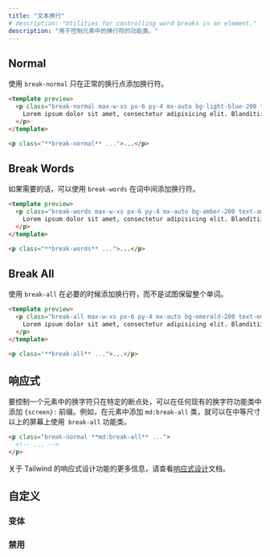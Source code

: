 ```yaml
---
title: "文本换行"
# description: "Utilities for controlling word breaks in an element."
description: "用于控制元素中的换行符的功能类。"
---
```




## Normal

<!-- Use `break-normal` to only add line breaks at normal word break points. -->
使用 `break-normal` 只在正常的换行点添加换行符。

```html lightBlue
<template preview>
  <p class="break-normal max-w-xs px-6 py-4 mx-auto bg-light-blue-200 text-light-blue-500 font-medium rounded-lg">
    Lorem ipsum dolor sit amet, consectetur adipisicing elit. Blanditiisitaquequodpraesentiumexplicaboincidunt? Dolores beatae nam at sed dolorum ratione dolorem nisi velit cum.
  </p>
</template>

<p class="**break-normal** ...">...</p>
```

## Break Words

<!-- Use `break-words` to add line breaks mid-word if needed. -->
如果需要的话，可以使用 `break-words` 在词中间添加换行符。

```html amber
<template preview>
  <p class="break-words max-w-xs px-6 py-4 mx-auto bg-amber-200 text-amber-500 font-medium rounded-lg">
    Lorem ipsum dolor sit amet, consectetur adipisicing elit. Blanditiisitaquequodpraesentiumexplicaboincidunt? Dolores beatae nam at sed dolorum ratione dolorem nisi velit cum.
  </p>
</template>

<p class="**break-words** ...">...</p>
```

## Break All

<!-- Use `break-all` to add line breaks whenever necessary, without trying to preserve whole words. -->
使用 `break-all` 在必要的时候添加换行符，而不是试图保留整个单词。

```html emerald
<template preview>
  <p class="break-all max-w-xs px-6 py-4 mx-auto bg-emerald-200 text-emerald-500 font-medium rounded-lg">
    Lorem ipsum dolor sit amet, consectetur adipisicing elit. Blanditiisitaquequodpraesentiumexplicaboincidunt? Dolores beatae nam at sed dolorum ratione dolorem nisi velit cum.
  </p>
</template>

<p class="**break-all** ...">...</p>
```

<!-- ## Responsive

To control the word breaks in an element only at a specific breakpoint, add a `{screen}:` prefix to any existing word break utility. For example, adding the class `md:break-all` to an element would apply the `break-all` utility at medium screen sizes and above. -->

## 响应式

要控制一个元素中的换字符只在特定的断点处，可以在任何现有的换字符功能类中添加 `{screen}:` 前缀。例如，在元素中添加 `md:break-all` 类，就可以在中等尺寸以上的屏幕上使用` break-all` 功能类。

```html
<p class="break-normal **md:break-all** ...">
  <!-- ... -->
</p>
```

<!-- For more information about Tailwind's responsive design features, check out the [Responsive Design](/docs/responsive-design) documentation. -->
关于 Tailwind 的响应式设计功能的更多信息，请查看[响应式设计](/docs/responsive-design)文档。

<!-- ## Customizing -->

## 自定义 

<!-- ### Variants -->

### 变体

<Variants plugin="wordBreak" />

<!-- ### Disabling -->
### 禁用

<Disabling plugin="wordBreak" />
